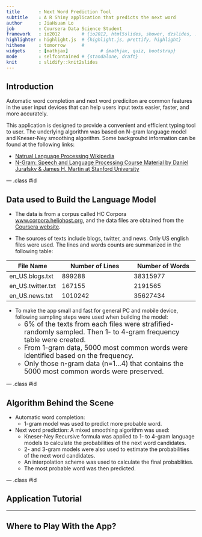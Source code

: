 ```yaml
---
title       : Next Word Prediction Tool
subtitle    : A R Shiny application that predicts the next word   
author      : JiaHsuan Lo   
job         : Coursera Data Science Student
framework   : io2012        # {io2012, html5slides, shower, dzslides, ...}
highlighter : highlight.js  # {highlight.js, prettify, highlight}
hitheme     : tomorrow      # 
widgets     : [mathjax]            # {mathjax, quiz, bootstrap}
mode        : selfcontained # {standalone, draft}
knit        : slidify::knit2slides
---
```


## Introduction

Automatic word completion and next word prediciton are common features in the user input devices that can help users input texts easier, faster, and more accurately. 

This application is designed to provide a convenient and efficient typing tool to user. The underlying algorithm was based on N-gram language model and Kneser-Ney smoothing algorithm. Some backgrouhd information can be found at the following links:

* [Natrual Language Processing Wikipedia](https://en.wikipedia.org/wiki/Natural_language_processing)
* [N-Gram: Speech and Language Processing Course Material by Daniel Jurafsky & James H. Martin at Stanford University](https://lagunita.stanford.edu/c4x/Engineering/CS-224N/asset/slp4.pdf)

--- .class #id

## Data used to Build the Language Model

* The data is from a corpus called HC Corpora [www.corpora.heliohost.org](www.corpora.heliohost.org), and the data files are obtained from the [Coursera website](https://d396qusza40orc.cloudfront.net/dsscapstone/dataset/Coursera-SwiftKey.zip).

* The sources of texts include blogs, twitter, and news. Only US english files were used. The lines and words counts are summarized in the following table:

File Name         |   Number of Lines          |    Number of Words  
------------------|----------------------------|-------------------------
en_US.blogs.txt   |  899288 	               |    38315977
en_US.twitter.txt |  167155                    |	2191565
en_US.news.txt    |  1010242 	               |    35627434 

* To make the app small and fast for general PC and mobile device, following sampling steps were used when building the model:
    + <font size="4">6% of the texts from each files were strafified-randomly sampled. Then 1- to 4-gram frequency table were created.</font> 
    + <font size="4">From 1-gram data, 5000 most common words were identified based on the frequency.</font>
    + <font size="4">Only those n-gram data (n=1...4) that contains the 5000 most common words were preserved.</font>

--- .class #id 

## Algorithm Behind the Scene

* Automatic word completion:
    + 1-gram model was used to predict more probable word.
    
* Next word prediction: A mixed smoothing algorithm was used:
    + Kneser-Ney Recursive formula was applied to 1- to 4-gram language models to calculate the probabilities of the next word candidates.
    + 2- and 3-gram models were also used to estimate the probabilities of the next word candidates.
    + An interpolation scheme was used to calculate the final probablities.
    + The most probable word was then predicted.




--- .class #id

## Application Tutorial



---

## Where to Play With the App?